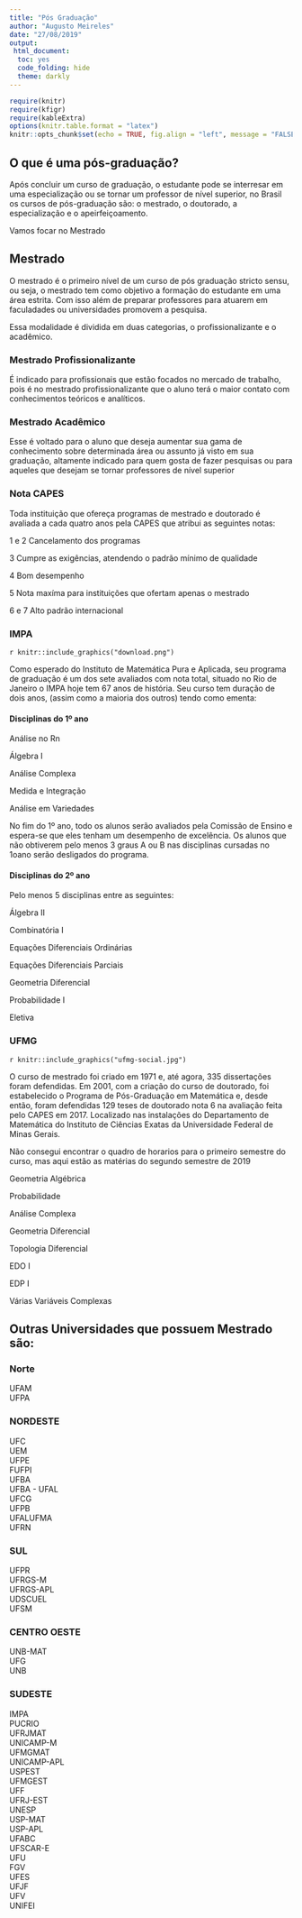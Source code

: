 ```yaml
---
title: "Pós Graduação"
author: "Augusto Meireles"
date: "27/08/2019"
output: 
 html_document:
  toc: yes
  code_folding: hide
  theme: darkly
---
```


```r
require(knitr)
require(kfigr)
require(kableExtra)
options(knitr.table.format = "latex")
knitr::opts_chunk$set(echo = TRUE, fig.align = "left", message = "FALSE", warning = "FALSE", fig.height = 5, fig.width = 7.2)
```



## **O que é uma pós-graduação?**

Após concluir um curso de graduação, o estudante pode se interresar em uma especialização ou se tornar um professor de nível superior, no Brasil os cursos de pós-graduação são:
o mestrado, o doutorado, a especialização e o apeirfeiçoamento.


Vamos focar no Mestrado

## Mestrado

O mestrado é o primeiro nível de um curso de pós graduação stricto sensu, ou seja, o mestrado tem como objetivo a formação do estudante em uma área estrita. Com isso além de preparar professores para atuarem em faculadades ou universidades promovem a pesquisa. 

Essa modalidade é dividida em duas categorias, o profissionalizante e o acadêmico. 

### Mestrado Profissionalizante 

É indicado para profissionais que estão focados no mercado de trabalho, pois é no mestrado profissionalizante que o aluno terá o maior contato com conhecimentos teóricos e analíticos.

### Mestrado Acadêmico

Esse é voltado para o aluno que deseja aumentar sua gama de conhecimento sobre determinada área ou assunto já visto em sua graduação, altamente indicado para quem gosta de fazer pesquisas ou para aqueles que desejam se tornar professores de nível superior

### Nota CAPES

Toda instituição que ofereça programas de mestrado e doutorado é avaliada a cada quatro anos pela CAPES que atribui as seguintes notas:

1 e 2 Cancelamento dos programas 

3 Cumpre as exigências, atendendo o padrão mínimo de qualidade

4 Bom desempenho

5 Nota maxíma para instituições que ofertam apenas o mestrado

6 e 7 Alto padrão internacional


### IMPA 

`r knitr::include_graphics("download.png")`


Como esperado do Instituto de Matemática Pura e Aplicada, seu programa de graduação é um dos sete avaliados com nota total, situado no Rio de Janeiro o IMPA hoje tem 67 anos de história. Seu curso tem duração de dois anos, (assim como a maioria dos outros) tendo como ementa:





#### Disciplinas do 1º ano

Análise no Rn

Álgebra I

Análise Complexa

Medida e Integração

Análise em Variedades

No fim do 1º ano, todo os alunos serão avaliados pela Comissão de Ensino e espera-se que eles tenham um desempenho de excelência. Os alunos que não obtiverem pelo menos 3 graus A ou B nas disciplinas cursadas no 1oano serão desligados do programa.


#### Disciplinas do 2º ano

Pelo menos 5 disciplinas entre as seguintes: 

Álgebra II

Combinatória I

Equações Diferenciais Ordinárias

Equações Diferenciais Parciais

Geometria Diferencial

Probabilidade I

Eletiva


### UFMG

`r knitr::include_graphics("ufmg-social.jpg")`

O curso de mestrado foi criado em 1971 e, até agora, 335 dissertações foram defendidas. Em 2001, com a criação do curso de doutorado, foi estabelecido o Programa de Pós-Graduação em Matemática e, desde então, foram defendidas 129 teses de doutorado nota 6 na avaliação feita pelo CAPES em 2017. Localizado nas instalações do Departamento de Matemática do Instituto de Ciências Exatas da Universidade Federal de Minas Gerais.

Não consegui encontrar o quadro de horarios para o primeiro semestre do curso, mas aqui estão as matérias do segundo semestre de 2019

Geometria Algébrica

Probabilidade

Análise Complexa

Geometria Diferencial

Topologia Diferencial

EDO I

EDP I

Várias Variáveis Complexas

## Outras Universidades que possuem Mestrado são:

### Norte

UFAM <br />
UFPA <br />

### NORDESTE

UFC <br />
UEM <br />
UFPE <br />
FUFPI <br />
UFBA <br />
UFBA - UFAL <br />
UFCG <br />
UFPB <br />
UFALUFMA <br />
UFRN <br />

### SUL

UFPR <br />
UFRGS-M <br />
UFRGS-APL <br />
UDSCUEL <br />
UFSM <br />

### CENTRO OESTE

UNB-MAT <br />
UFG <br />
UNB <br />

### SUDESTE

IMPA <br />
PUCRIO <br />
UFRJMAT <br />
UNICAMP-M <br />
UFMGMAT <br />
UNICAMP-APL <br />
USPEST <br />
UFMGEST <br />
UFF <br />
UFRJ-EST <br />
UNESP <br />
USP-MAT <br />
USP-APL <br />
UFABC <br />
UFSCAR-E <br />
UFU <br />
FGV <br />
UFES <br />
UFJF <br />
UFV <br />
UNIFEI <br />
